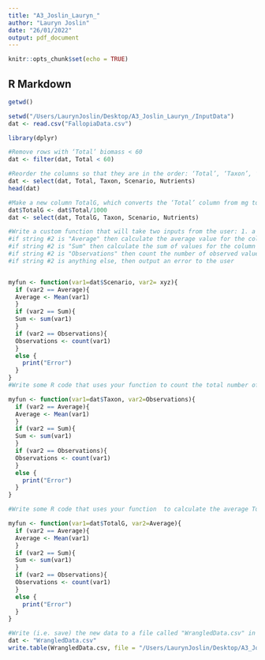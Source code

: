 ```yaml
---
title: "A3_Joslin_Lauryn_"
author: "Lauryn Joslin"
date: "26/01/2022"
output: pdf_document
---
```


```r
knitr::opts_chunk$set(echo = TRUE)
```

## R Markdown

```r
getwd()
```


```r
setwd("/Users/LaurynJoslin/Desktop/A3_Joslin_Lauryn_/InputData")
dat <- read.csv("FallopiaData.csv")
```

```r
library(dplyr)
```


```r
#Remove rows with ‘Total’ biomass < 60
dat <- filter(dat, Total < 60)
```


```r
#Reorder the columns so that they are in the order: ‘Total’, ‘Taxon’, ‘Senario’, ‘Nutrients’, and remove the other columns
dat <- select(dat, Total, Taxon, Scenario, Nutrients)
head(dat)
```

```r
#Make a new column TotalG, which converts the ‘Total’ column from mg to grams AND replace Total with TotalG, and add it to the dataset.
dat$TotalG <- dat$Total/1000
dat <- select(dat, TotalG, Taxon, Scenario, Nutrients)
```

```r
#Write a custom function that will take two inputs from the user: 1. a vector of data to #process (e.g. column from a data.frame object) and 2. a string that defines what calculation to perform.
#if string #2 is "Average" then calculate the average value for the column named in vector #1
#if string #2 is "Sum" then calculate the sum of values for the column named in vector #1
#if string #2 is "Observations" then count the number of observed values for the column named in vector #1
#if string #2 is anything else, then output an error to the user 


myfun <- function(var1=dat$Scenario, var2= xyz){
  if (var2 == Average){
  Average <- Mean(var1)
  }
  if (var2 == Sum){
  Sum <- sum(var1)
  }
  if (var2 == Observations){
  Observations <- count(var1)
  }
  else {
    print("Error")
  }
}
#Write some R code that uses your function to count the total number of observations in the 'Taxon' column.

myfun <- function(var1=dat$Taxon, var2=Observations){
  if (var2 == Average){
  Average <- Mean(var1)
  }
  if (var2 == Sum){
  Sum <- sum(var1)
  }
  if (var2 == Observations){
  Observations <- count(var1)
  }
  else {
    print("Error")
  }
}

#Write some R code that uses your function  to calculate the average TotalG for each of the two Nutrient concentrations

myfun <- function(var1=dat$TotalG, var2=Average){
  if (var2 == Average){
  Average <- Mean(var1)
  }
  if (var2 == Sum){
  Sum <- sum(var1)
  }
  if (var2 == Observations){
  Observations <- count(var1)
  }
  else {
    print("Error")
  }
}

```


```r
#Write (i.e. save) the new data to a file called "WrangledData.csv" in the Output folder.
dat <- "WrangledData.csv"
write.table(WrangledData.csv, file = "/Users/LaurynJoslin/Desktop/A3_Joslin_Lauryn_/Output")
```





